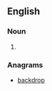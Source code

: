==English==

===Noun===
{{en-noun}}

# {{alternative spelling of|drop-back|lang=en}}

===Anagrams===
* [[backdrop#English|backdrop]]